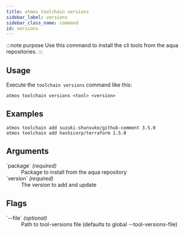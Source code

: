 ```yaml
---
title: atmos toolchain versions
sidebar_label: versions
sidebar_class_name: command
id: versions
---
```


:::note purpose
Use this command to install the cli tools from the aqua repositories.
:::

<Screengrab title="atmos toolchain versions --help" slug="atmos-toolchain-versions--help" />

## Usage

Execute the `toolchain versions` command like this:

```shell
atmos toolchain versions <tool> <version>
```

## Examples

```shell
atmos toolchain add suzuki-shunsuke/github-comment 3.5.0
atmos toolchain add hashicorp/terraform 1.5.0
```

## Arguments

<dl>
    <dt>`package` <em>(required)</em></dt>
    <dd>
        Package to install from the aqua repository
    </dd>
    <dt>`version` <em>(required)</em></dt>
    <dd>
        The version to add and update
    </dd>
</dl>

## Flags

<dl>
    <dt>`--file`  <em>(optional)</em></dt>
    <dd>
        Path to tool-versions file (defaults to global --tool-versions-file)
    </dd>

</dl>
